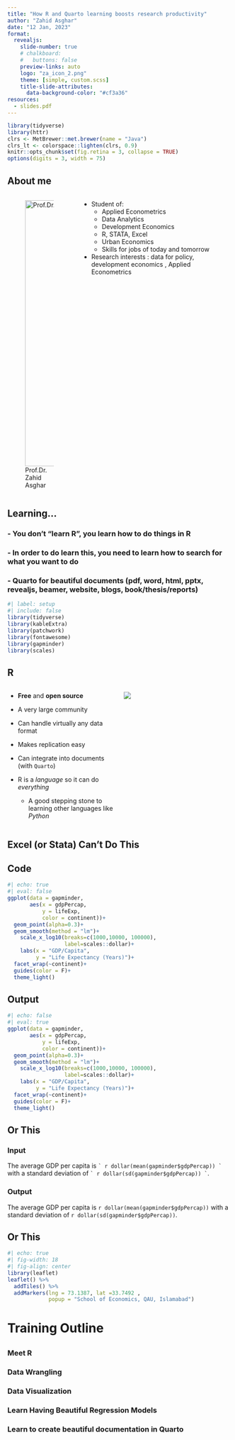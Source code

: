 ```yaml
---
title: "How R and Quarto learning boosts research productivity"
author: "Zahid Asghar"
date: "12 Jan, 2023"
format:
  revealjs: 
    slide-number: true
    # chalkboard: 
    #   buttons: false
    preview-links: auto
    logo: "za_icon_2.png"
    theme: [simple, custom.scss]
    title-slide-attributes:
      data-background-color: "#cf3a36"
resources:
  - slides.pdf
---
```

```r
library(tidyverse)
library(httr)
clrs <- MetBrewer::met.brewer(name = "Java")
clrs_lt <- colorspace::lighten(clrs, 0.9)
knitr::opts_chunk$set(fig.retina = 3, collapse = TRUE)
options(digits = 3, width = 75)
```


## About me

::: columns
::: {.column width="30%"}
![Prof.Dr. Zahid Asghar](images/zahid.jpg){width="600"}
:::

::: {.column width="70%"}
::: nonincremental
-   Student of:
    -   Applied Econometrics
    -   Data Analytics
    -   Development Economics
    -   R, STATA, Excel
    -   Urban Economics
    -   Skills for jobs of today and tomorrow
-   Research interests : data for policy, development economics , Applied Econometrics
:::
:::
:::

## Learning… {background-color="`r clrs[1]`" .white}


### -   [You don’t “learn R”, you learn how to do things in R]{.yellow}

### -   In order to do learn this, you need to learn how to search for what you want to do

### -   [Quarto for beautiful documents (pdf, word, html, pptx, revealjs, beamer, website, blogs, book/thesis/reports)]{.yellow}


```r
#| label: setup
#| include: false
library(tidyverse)
library(kableExtra)
library(patchwork)
library(fontawesome)
library(gapminder)
library(scales)
```



## R {background-color="`r clrs[1]`" .white}


::: columns
::: {.column width="50%"}
-   **Free** and **open source**

-   A very large community

-   Can handle virtually any data format

-   Makes replication easy

-   Can integrate into documents (with `Quarto`)

-   R is a *language* so it can do *everything*

    -   A good stepping stone to learning other languages like *Python*
:::

::: {.column width="50%"}
![](images/r.png)
:::
:::

## Excel (or Stata) Can't Do This {background-color="`r clrs[1]`" .white}


::: panel-tabset
## Code

```r
#| echo: true
#| eval: false
ggplot(data = gapminder, 
       aes(x = gdpPercap,
           y = lifeExp,
           color = continent))+
  geom_point(alpha=0.3)+
  geom_smooth(method = "lm")+
	scale_x_log10(breaks=c(1000,10000, 100000),
	              label=scales::dollar)+
	labs(x = "GDP/Capita",
	     y = "Life Expectancy (Years)")+
  facet_wrap(~continent)+
  guides(color = F)+
  theme_light()
```

## Output 

```r
#| echo: false
#| eval: true
ggplot(data = gapminder, 
       aes(x = gdpPercap,
           y = lifeExp,
           color = continent))+
  geom_point(alpha=0.3)+
  geom_smooth(method = "lm")+
	scale_x_log10(breaks=c(1000,10000, 100000),
	              label=scales::dollar)+
	labs(x = "GDP/Capita",
	     y = "Life Expectancy (Years)")+
  facet_wrap(~continent)+
  guides(color = F)+
  theme_light()
```
:::

## Or This {background-color="`r clrs[1]`" .white}

::: panel-tabset
### Input

The average GDP per capita is `` ` r dollar(mean(gapminder$gdpPercap)) ` `` with a standard deviation of `` ` r dollar(sd(gapminder$gdpPercap)) ` ``.

### Output

The average GDP per capita is `r dollar(mean(gapminder$gdpPercap))` with a standard deviation of `r dollar(sd(gapminder$gdpPercap))`.
:::

## Or This {background-color="`r clrs[1]`" .white}

```r
#| echo: true
#| fig-width: 18
#| fig-align: center
library(leaflet)
leaflet() %>%
  addTiles() %>%
  addMarkers(lng = 73.1387, lat =33.7492 ,
             popup = "School of Economics, QAU, Islamabad")
```

# Training Outline {background-color="`r clrs[1]`" .white}

## {background-color="`r clrs[1]`" .white}

### Meet R 

### Data Wrangling 

### Data Visualization 

### Learn Having Beautiful Regression Models 

### Learn to create beautiful documentation in Quarto
